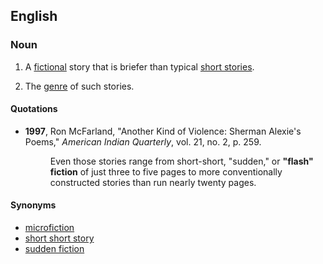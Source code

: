 {{wikipedia}}
==English==

===Noun===
{{en-noun|head=[[flash]] [[fiction]]}}

# {{context|countable}} A [[fictional]] story that is briefer than typical [[short story|short stories]].
# {{context|uncountable}} The [[genre]] of such stories.

====Quotations====
*'''1997''', Ron McFarland, "Another Kind of Violence: Sherman Alexie's Poems," ''American Indian Quarterly'', vol. 21, no. 2, p. 259.
*:Even those stories range from short-short, "sudden," or '''"flash" fiction''' of just three to five pages to more conventionally constructed stories than run nearly twenty pages.

====Synonyms====
*[[microfiction]]
*[[short short story]]
*[[sudden fiction]]